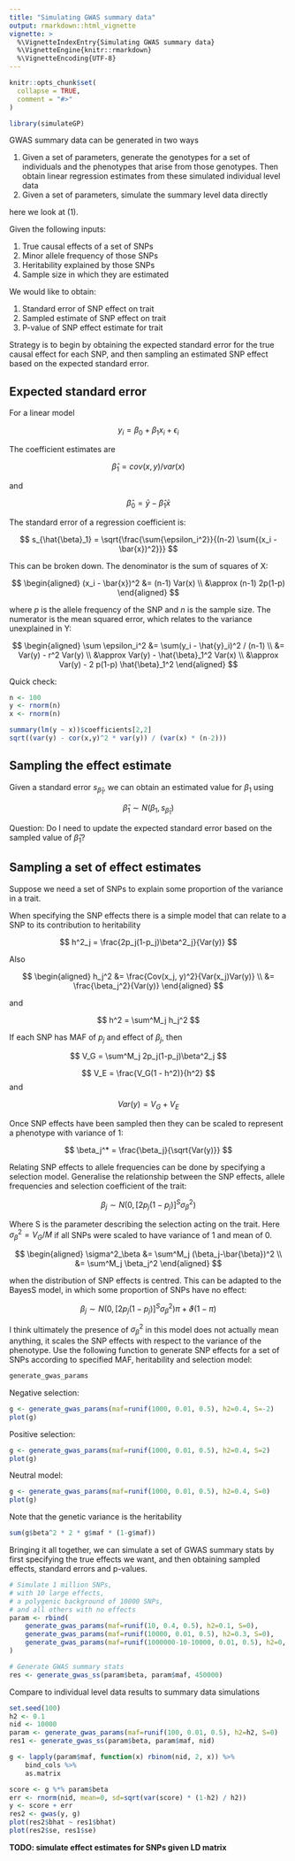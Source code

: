 ```yaml
---
title: "Simulating GWAS summary data"
output: rmarkdown::html_vignette
vignette: >
  %\VignetteIndexEntry{Simulating GWAS summary data}
  %\VignetteEngine{knitr::rmarkdown}
  %\VignetteEncoding{UTF-8}
---
```


```r
knitr::opts_chunk$set(
  collapse = TRUE,
  comment = "#>"
)
```

```r
library(simulateGP)
```


GWAS summary data can be generated in two ways

1. Given a set of parameters, generate the genotypes for a set of individuals and the phenotypes that arise from those genotypes. Then obtain linear regression estimates from these simulated individual level data
2. Given a set of parameters, simulate the summary level data directly

here we look at (1). 

Given the following inputs:

1. True causal effects of a set of SNPs
2. Minor allele frequency of those SNPs
3. Heritability explained by those SNPs
4. Sample size in which they are estimated

We would like to obtain:

1. Standard error of SNP effect on trait
2. Sampled estimate of SNP effect on trait
3. P-value of SNP effect estimate for trait

Strategy is to begin by obtaining the expected standard error for the true causal effect for each SNP, and then sampling an estimated SNP effect based on the expected standard error.

## Expected standard error

For a linear model

$$
y_i = \beta_0 + \beta_1 x_i + \epsilon_i
$$

The coefficient estimates are

$$
\hat{\beta}_1 = cov(x,y) / var(x)
$$

and

$$
\hat{\beta}_0 = \bar{y} - \hat{\beta}_1 \bar{x}
$$

The standard error of a regression coefficient is:

$$
s_{\hat{\beta}_1} = \sqrt{\frac{\sum{\epsilon_i^2}}{(n-2) \sum{(x_i - \bar{x})^2}}}
$$

This can be broken down. The denominator is the sum of squares of X:

$$
\begin{aligned}
(x_i - \bar{x})^2 &= (n-1) Var(x) \\
&\approx (n-1) 2p(1-p)
\end{aligned}
$$

where $p$ is the allele frequency of the SNP and $n$ is the sample size. The numerator is the mean squared error, which relates to the variance unexplained in Y:

$$
\begin{aligned}
\sum \epsilon_i^2 &= \sum(y_i - \hat{y}_i)^2 / (n-1) \\
&= Var(y) - r^2 Var(y) \\
&\approx Var(y) - \hat{\beta}_1^2 Var(x) \\
&\approx Var(y) - 2 p(1-p) \hat{\beta}_1^2
\end{aligned}
$$

Quick check:

```r
n <- 100
y <- rnorm(n)
x <- rnorm(n)

summary(lm(y ~ x))$coefficients[2,2]
sqrt((var(y) - cor(x,y)^2 * var(y)) / (var(x) * (n-2)))
```

## Sampling the effect estimate

Given a standard error $s_{\hat{\beta}_1}$, we can obtain an estimated value for $\beta_1$ using

$$
\hat{\beta}_1 \sim N(\beta_1, s_{\hat{\beta}_1})
$$

Question: Do I need to update the expected standard error based on the sampled value of $\hat{\beta}_1$?


## Sampling a set of effect estimates

Suppose we need a set of SNPs to explain some proportion of the variance in a trait.

When specifying the SNP effects there is a simple model that can relate to a SNP to its contribution to heritability

$$
h^2_j = \frac{2p_j(1-p_j)\beta^2_j}{Var(y)}
$$

Also

$$
\begin{aligned}
h_j^2 &= \frac{Cov(x_j, y)^2}{Var(x_j)Var(y)} \\
&= \frac{\beta_j^2}{Var(y)}
\end{aligned}
$$

and

$$
h^2 = \sum^M_j h_j^2
$$

If each SNP has MAF of $p_j$ and effect of $\beta_j$, then

$$
V_G = \sum^M_j 2p_j(1-p_j)\beta^2_j
$$

$$
V_E = \frac{V_G(1 - h^2)}{h^2}
$$
and

$$
Var(y) = V_G + V_E
$$

Once SNP effects have been sampled then they can be scaled to represent a phenotype with variance of 1:

$$
\beta_j^* = \frac{\beta_j}{\sqrt{Var(y)}}
$$

Relating SNP effects to allele frequencies can be done by specifying a selection model. Generalise the relationship between the SNP effects, allele frequencies and selection coefficient of the trait:

$$
\beta_j \sim N(0, [2p_j (1-p_j)]^S \sigma^2_\beta)
$$

Where S is the parameter describing the selection acting on the trait. Here $\sigma^2_\beta = V_G / M$ if all SNPs were scaled to have variance of 1 and mean of 0.

$$
\begin{aligned}
\sigma^2_\beta &= \sum^M_j (\beta_j-\bar{\beta})^2 \\
&= \sum^M_j \beta_j^2
\end{aligned}
$$

when the distribution of SNP effects is centred. This can be adapted to the BayesS model, in which some proportion of SNPs have no effect:

$$
\beta_j \sim N(0, [2p_j (1-p_j)]^S \sigma^2_\beta)\pi + \vartheta (1 - \pi)
$$

I think ultimately the presence of $\sigma^2_\beta$ in this model does not actually mean anything, it scales the SNP effects with respect to the variance of the phenotype. Use the following function to generate SNP effects for a set of SNPs according to specified MAF, heritability and selection model:

```r
generate_gwas_params
```

Negative selection:

```r
g <- generate_gwas_params(maf=runif(1000, 0.01, 0.5), h2=0.4, S=-2)
plot(g)
```

Positive selection:

```r
g <- generate_gwas_params(maf=runif(1000, 0.01, 0.5), h2=0.4, S=2)
plot(g)
```

Neutral model:

```r
g <- generate_gwas_params(maf=runif(1000, 0.01, 0.5), h2=0.4, S=0)
plot(g)
```

Note that the genetic variance is the heritability

```r
sum(g$beta^2 * 2 * g$maf * (1-g$maf))
```


Bringing it all together, we can simulate a set of GWAS summary stats by first specifying the true effects we want, and then obtaining sampled effects, standard errors and p-values.

```r
# Simulate 1 million SNPs, 
# with 10 large effects, 
# a polygenic background of 10000 SNPs, 
# and all others with no effects
param <- rbind(
	generate_gwas_params(maf=runif(10, 0.4, 0.5), h2=0.1, S=0),
	generate_gwas_params(maf=runif(10000, 0.01, 0.5), h2=0.3, S=0),
	generate_gwas_params(maf=runif(1000000-10-10000, 0.01, 0.5), h2=0, S=0)
)

# Generate GWAS summary stats
res <- generate_gwas_ss(param$beta, param$maf, 450000)
```

Compare to individual level data results to summary data simulations


```r
set.seed(100)
h2 <- 0.1
nid <- 10000
param <- generate_gwas_params(maf=runif(100, 0.01, 0.5), h2=h2, S=0)
res1 <- generate_gwas_ss(param$beta, param$maf, nid)

g <- lapply(param$maf, function(x) rbinom(nid, 2, x)) %>%
	bind_cols %>%
	as.matrix

score <- g %*% param$beta
err <- rnorm(nid, mean=0, sd=sqrt(var(score) * (1-h2) / h2))
y <- score + err
res2 <- gwas(y, g)
plot(res2$bhat ~ res1$bhat)
plot(res2$se, res1$se)
```


**TODO: simulate effect estimates for SNPs given LD matrix**


